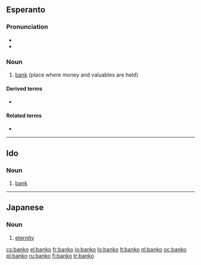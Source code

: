 ==Esperanto==

===Pronunciation===
* {{IPA|/ˈbanko/|lang=eo}}
* {{hyphenation|ban|ko}}

===Noun===
{{eo-noun}}

# [[bank]] (place where money and valuables are held)

====Derived terms====
* {{l|eo|bankisto}}

====Related terms====
* {{l|eo|datumbanko}}

----

==Ido==

===Noun===
{{io-noun|bank}}

# [[bank]]

----

==Japanese==

===Noun===
{{ja-noun|r|kanji=万古|hira=ばんこ}}

# [[eternity]]

[[cs:banko]]
[[el:banko]]
[[fr:banko]]
[[io:banko]]
[[lo:banko]]
[[lt:banko]]
[[nl:banko]]
[[oc:banko]]
[[pl:banko]]
[[ru:banko]]
[[fi:banko]]
[[tr:banko]]